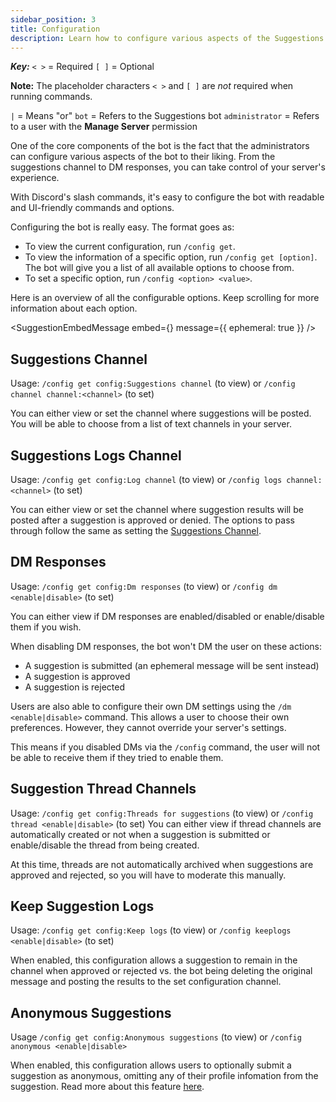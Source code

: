 ```yaml
---
sidebar_position: 3
title: Configuration
description: Learn how to configure various aspects of the Suggestions bot.
---
```


_**Key:**_
`< >` = Required
`[ ]` = Optional

**Note:** The placeholder characters `< >` and `[ ]` are *not* required when running commands.

`|` = Means "or"
`bot` = Refers to the Suggestions bot
`administrator` = Refers to a user with the **Manage Server** permission

One of the core components of the bot is the fact that the administrators can configure various aspects of the bot to their liking. From the suggestions channel to DM responses, you can take control of your server's experience.

With Discord's slash commands, it's easy to configure the bot with readable and UI-friendly commands and options.

Configuring the bot is really easy. The format goes as:
- To view the current configuration, run `/config get`.
- To view the information of a specific option, run `/config get [option]`. The bot will give you a list of all available options to choose from.
- To set a specific option, run `/config <option> <value>`.

Here is an overview of all the configurable options. Keep scrolling for more information about each option.

<SuggestionEmbedMessage
  embed={<ServerConfiguration />}
  message={{ ephemeral: true }}
/>

## Suggestions Channel
Usage: `/config get config:Suggestions channel` (to view) or `/config channel channel:<channel>` (to set)

You can either view or set the channel where suggestions will be posted. You will be able to choose from a list of text channels in your server.

## Suggestions Logs Channel
Usage: `/config get config:Log channel` (to view) or `/config logs channel:<channel>` (to set)

You can either view or set the channel where suggestion results will be posted after a suggestion is approved or denied. The options to pass through follow the same as setting the [Suggestions Channel](#suggestions-channel).

## DM Responses
Usage: `/config get config:Dm responses` (to view) or `/config dm <enable|disable>` (to set)

You can either view if DM responses are enabled/disabled or enable/disable them if you wish.

When disabling DM responses, the bot won't DM the user on these actions:

- A suggestion is submitted (an ephemeral message will be sent instead)
- A suggestion is approved
- A suggestion is rejected

Users are also able to configure their own DM settings using the `/dm <enable|disable>` command. This allows a user to choose their own preferences. However, they cannot override your server's settings.

This means if you disabled DMs via the `/config` command, the user will not be able to receive them if they tried to enable them.

## Suggestion Thread Channels
Usage: `/config get config:Threads for suggestions` (to view) or `/config thread <enable|disable>` (to set)
You can either view if thread channels are automatically created or not when a suggestion is submitted or enable/disable the thread from being created.

<SuggestionThreadMessage />

At this time, threads are not automatically archived when suggestions are approved and rejected, so you will have to moderate this manually.

## Keep Suggestion Logs
Usage: `/config get config:Keep logs` (to view) or `/config keeplogs <enable|disable>` (to set)

When enabled, this configuration allows a suggestion to remain in the channel when approved or rejected vs. the bot being deleting the original message and posting the results to the set configuration channel.

## Anonymous Suggestions
Usage `/config get config:Anonymous suggestions` (to view) or `/config anonymous <enable|disable>`

When enabled, this configuration allows users to optionally submit a suggestion as anonymous, omitting any of their profile infomation from the suggestion. Read more about this feature [here](anonymous-suggestions.mdx).
